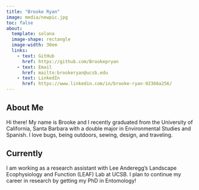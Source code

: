 ```yaml
---
title: "Brooke Ryan"
image: media/newpic.jpg
toc: false
about: 
  template: solana
  image-shape: rectangle
  image-width: 30em
  links:
    - text: GitHub
      href: https://github.com/Brookepryan
    - text: Email
      href: mailto:brookeryan@ucsb.edu
    - text: LinkedIn
      href: https://www.linkedin.com/in/brooke-ryan-92366a256/
---
```

## About Me
Hi there! My name is Brooke and I recently graduated from the University of California, Santa Barbara with a double major in Environmental Studies and Spanish. I love bugs, being outdoors, sewing, design, and traveling.

## Currently
I am working as a research assistant with Lee Anderegg's Landscape Ecophysiology and Function (LEAF) Lab at UCSB. I plan to continue my career in research by getting my PhD in Entomology!



